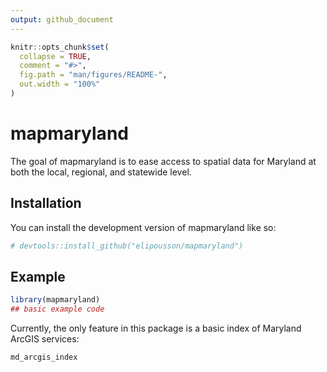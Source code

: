 ```yaml
---
output: github_document
---
```


<!-- README.md is generated from README.Rmd. Please edit that file -->

```r
knitr::opts_chunk$set(
  collapse = TRUE,
  comment = "#>",
  fig.path = "man/figures/README-",
  out.width = "100%"
)
```

# mapmaryland

<!-- badges: start -->
<!-- badges: end -->

The goal of mapmaryland is to ease access to spatial data for Maryland at both the local, regional, and statewide level.

## Installation

You can install the development version of mapmaryland like so:

``` r
# devtools::install_github("elipousson/mapmaryland")
```

## Example

```r
library(mapmaryland)
## basic example code
```

Currently, the only feature in this package is a basic index of Maryland ArcGIS services:

```r
md_arcgis_index
```

